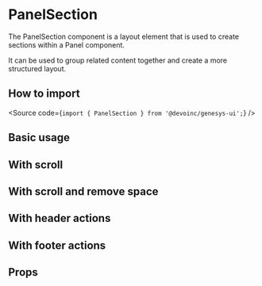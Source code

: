 

<Meta of={Stories} />

# PanelSection

The PanelSection component is a layout element that is
used to create sections within a Panel component.

It can be used to group related content together and create a more structured
layout.

## How to import

<Source code={`import { PanelSection } from '@devoinc/genesys-ui';`} />

## Basic usage

<Canvas of={Stories.Playground} />

## With scroll

<Canvas of={Stories.WithScroll} />

## With scroll and remove space

<Canvas of={Stories.RemovedSpaceAndScroll} />

## With header actions

<Canvas of={Stories.WithHeaderActions} />

## With footer actions

<Canvas of={Stories.WithFooterActions} />

## Props

<ArgTypes of={Stories} />
